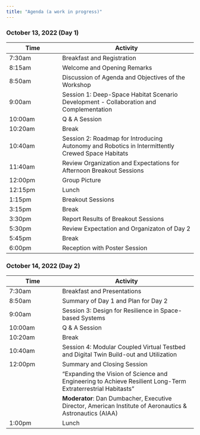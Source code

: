 ```yaml
---
title: "Agenda (a work in progress)"
---
```


### October 13, 2022 (Day 1)

| Time | Activity |
|------|---------------|
| 7:30am | Breakfast and Registration |
| 8:15am | Welcome and Opening Remarks |
| 8:50am | Discussion of Agenda and Objectives of the Workshop | 
| 9:00am | Session 1: Deep-Space Habitat Scenario Development - Collaboration and Complementation |
| 10:00am | Q & A Session |
| 10:20am | Break |
| 10:40am | Session 2: Roadmap for Introducing Autonomy and Robotics in Intermittently Crewed Space Habitats |
| 11:40am | Review Organization and Expectations for Afternoon Breakout Sessions |
| 12:00pm | Group Picture |
| 12:15pm | Lunch |
| 1:15pm | Breakout Sessions |
| 3:15pm | Break |
| 3:30pm | Report Results of Breakout Sessions |
| 5:30pm | Review Expectation and Organizaton of Day 2 |
| 5:45pm | Break |
| 6:00pm | Reception with Poster Session |

### October 14, 2022 (Day 2)

| Time | Activity |
|------|---------------|
| 7:30am | Breakfast and Presentations |
| 8:50am | Summary of Day 1 and Plan for Day 2 |
| 9:00am | Session 3: Design for Resilience in Space-based Systems |
| 10:00am | Q & A Session |
| 10:20am | Break |
| 10:40am | Session 4: Modular Coupled Virtual Testbed and Digital Twin Build-out and Utilization |
| 12:00pm | Summary and Closing Session |
|         | "Expanding the Vision of Science and Engineering to Achieve Resilient Long-Term Extraterrestrial Habitasts" |
|         | **Moderator**: Dan Dumbacher, Executive Director, American Institute of Aeronautics & Astronautics (AIAA) |
| 1:00pm | Lunch |

